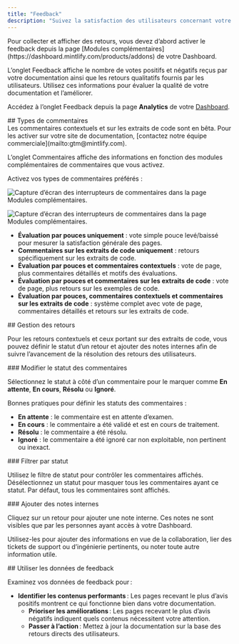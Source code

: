```yaml
---
title: "Feedback"
description: "Suivez la satisfaction des utilisateurs concernant votre documentation"
---
```


<Info>
  Pour collecter et afficher des retours, vous devez d’abord activer le feedback depuis la page [Modules complémentaires](https://dashboard.mintlify.com/products/addons) de votre Dashboard.
</Info>

L’onglet Feedback affiche le nombre de votes positifs et négatifs reçus par votre documentation ainsi que les retours qualitatifs fournis par les utilisateurs. Utilisez ces informations pour évaluer la qualité de votre documentation et l’améliorer.

Accédez à l’onglet Feedback depuis la page **Analytics** de votre [Dashboard](https://dashboard.mintlify.com/products/analytics).

<div id="feedback-types">
  ## Types de commentaires
</div>

<Note>
  Les commentaires contextuels et sur les extraits de code sont en bêta. Pour les activer sur votre site de documentation, [contactez notre équipe commerciale](mailto:gtm@mintlify.com). 
</Note>

L’onglet Commentaires affiche des informations en fonction des modules complémentaires de commentaires que vous activez.

Activez vos types de commentaires préférés :

<Frame>

<img
  className="block dark:hidden pointer-events-none"
  src="/images/analytics/feedback-addons-light.png"
  alt="Capture d’écran des interrupteurs de commentaires dans la page Modules complémentaires."
/>

<img
  className="hidden dark:block pointer-events-none"
  src="/images/analytics/feedback-addons-dark.png"
  alt="Capture d’écran des interrupteurs de commentaires dans la page Modules complémentaires."
/>

</Frame>

* **Évaluation par pouces uniquement** : vote simple pouce levé/baissé pour mesurer la satisfaction générale des pages.
* **Commentaires sur les extraits de code uniquement** : retours spécifiquement sur les extraits de code.
* **Évaluation par pouces et commentaires contextuels** : vote de page, plus commentaires détaillés et motifs des évaluations.
* **Évaluation par pouces et commentaires sur les extraits de code** : vote de page, plus retours sur les exemples de code.
* **Évaluation par pouces, commentaires contextuels et commentaires sur les extraits de code** : système complet avec vote de page, commentaires détaillés et retours sur les extraits de code.

<div id="managing-feedback">
  ## Gestion des retours
</div>

Pour les retours contextuels et ceux portant sur des extraits de code, vous pouvez définir le statut d’un retour et ajouter des notes internes afin de suivre l’avancement de la résolution des retours des utilisateurs.

<div id="changing-feedback-status">
  ### Modifier le statut des commentaires
</div>

Sélectionnez le statut à côté d’un commentaire pour le marquer comme **En attente**, **En cours**, **Résolu** ou **Ignoré**.

Bonnes pratiques pour définir les statuts des commentaires :

* **En attente** : le commentaire est en attente d’examen.
* **En cours** : le commentaire a été validé et est en cours de traitement.
* **Résolu** : le commentaire a été résolu.
* **Ignoré** : le commentaire a été ignoré car non exploitable, non pertinent ou inexact.

<div id="filtering-by-status">
  ### Filtrer par statut
</div>

Utilisez le filtre de statut pour contrôler les commentaires affichés. Désélectionnez un statut pour masquer tous les commentaires ayant ce statut. Par défaut, tous les commentaires sont affichés.

<div id="adding-internal-notes">
  ### Ajouter des notes internes
</div>

Cliquez sur un retour pour ajouter une note interne. Ces notes ne sont visibles que par les personnes ayant accès à votre Dashboard.

Utilisez-les pour ajouter des informations en vue de la collaboration, lier des tickets de support ou d’ingénierie pertinents, ou noter toute autre information utile.

<div id="using-feedback-data">
  ## Utiliser les données de feedback
</div>

Examinez vos données de feedback pour :

* **Identifier les contenus performants** : Les pages recevant le plus d’avis positifs montrent ce qui fonctionne bien dans votre documentation.
  * **Prioriser les améliorations** : Les pages recevant le plus d’avis négatifs indiquent quels contenus nécessitent votre attention.
  * **Passer à l’action** : Mettez à jour la documentation sur la base des retours directs des utilisateurs.